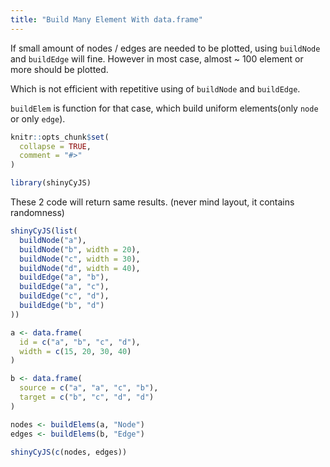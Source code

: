 ```yaml
---
title: "Build Many Element With data.frame"
---
```


If small amount of nodes / edges are needed to be plotted, using `buildNode` and `buildEdge` will fine. However in most case, almost ~ 100 element or more should be plotted.

Which is not efficient with repetitive using of `buildNode` and `buildEdge`.

`buildElem` is function for that case, which build uniform elements(only `node` or only `edge`).


```r
knitr::opts_chunk$set(
  collapse = TRUE,
  comment = "#>"
)
```

```r
library(shinyCyJS)
```

These 2 code will return same results. (never mind layout, it contains randomness)

```r
shinyCyJS(list(
  buildNode("a"),
  buildNode("b", width = 20),
  buildNode("c", width = 30),
  buildNode("d", width = 40),
  buildEdge("a", "b"),
  buildEdge("a", "c"),
  buildEdge("c", "d"),
  buildEdge("b", "d")
))
```


```r
a <- data.frame(
  id = c("a", "b", "c", "d"),
  width = c(15, 20, 30, 40)
)

b <- data.frame(
  source = c("a", "a", "c", "b"),
  target = c("b", "c", "d", "d")
)

nodes <- buildElems(a, "Node")
edges <- buildElems(b, "Edge")

shinyCyJS(c(nodes, edges))
```
